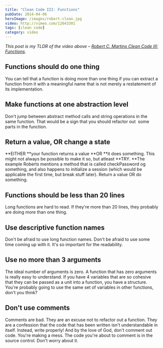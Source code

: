 ```yaml
---
title: "Clean Code III: Functions"
pubDate: 2014-04-06
heroImage: /images/robert-clean.jpg
video: http://vimeo.com/12643301
tags: [clean code]
category: video
---
```



<Vimeo id="https://vimeo.com/12643301" />

_This post is my TLDR of the video above –
[Robert C. Martins Clean Code III: Functions](http://vimeo.com/12643301)._

## Functions should do one thing

You can tell that a function is doing more than one thing if you can extract a function from it with a meaningful name that is not merely a restatement of its implementation.

## Make functions at one abstraction level

Don't jump between abstract method calls and string operations in the same function. That would be a sign that you should refactor out  some parts in the function.

## Return a value, OR change a state

**EITHER **your function returns a value **OR **it does something. This might not always be possible to make it so, but atleast **TRY. **The example Roberts mentions a method that is called checkPassword og something, and also happens to initialize a session (which would be applicable the first time, but break stuff later). Return a value OR do something.

## Functions should be less than 20 lines

Long functions are hard to read. If they're more than 20 lines, they probably are doing more than one thing.

## Use descriptive function names

Don't be afraid to use long function names. Don't be afraid to use some time coming up with it. It's so important for the readability.

## Use no more than 3 arguments

The ideal number of arguments is zero. A function that has zero arguments is really easy to understand. If you have 4 variables that are so cohesive that they can be passed as a unit into a function, you have a structure. You're probably going to use the same set of variables in other functions, don't you think?

## Don't use comments

Comments are bad. They are an excuse not to refactor out a function. They are a confession that the code that has been written isn't understandable in itself. Instead, write properly! And by the love of God, don't comment out code. You're making a mess. The code you're about to comment is in the source control. Don't worry about it.
